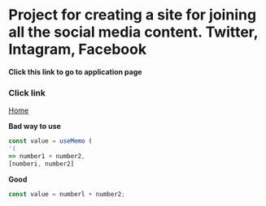 
# Project for creating a site for joining all the social media content. Twitter, Intagram, Facebook

**Click this link to go to application page** 





  


<Callout emoji="✅">
    <h3>Click link</h3>
     <a href="/social_media">Home</a>
</Callout>

**Bad way to use**
```js
const value = useMemo (
'(
=> number1 + number2,
[numberi, number2]
```
**Good**
```js
const value = numberl + number2;
```



